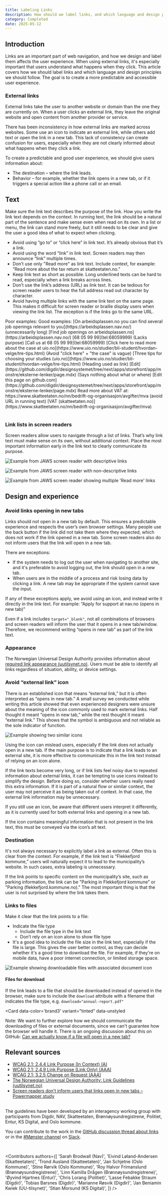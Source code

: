 ```yaml
---
title: Labeling Links
description: How should we label links, and which language and design principles should we follow?
category: Completed
date: 2025-05-12
---
```


## Introduction
Links are an important part of web navigation, and how we design and label them affects the user experience. When using external links, it's especially important that users understand what happens when they click. This article covers how we should label links and which language and design principles we should follow. The goal is to create a more predictable and accessible user experience.

### External links
External links take the user to another website or domain than the one they are currently on. When a user clicks an external link, they leave the original website and open content from another provider or service.

There has been inconsistency in how external links are marked across websites. Some use an icon to indicate an external link, while others add text or open the link in a new tab. This lack of consistency can create confusion for users, especially when they are not clearly informed about what happens when they click a link.

To create a predictable and good user experience, we should give users information about:

* The destination – where the link leads.
* Behavior – for example, whether the link opens in a new tab, or if it triggers a special action like a phone call or an email.

## Text
Make sure the link text describes the purpose of the link. How you write the link text depends on the context. In running text, the link should be a natural part of the sentence and make sense even when read on its own. In a list or menu, the link can stand more freely, but it still needs to be clear and give the user a good idea of what to expect when clicking.

* Avoid using “go to” or “click here” in link text. It’s already obvious that it’s a link.
* Avoid using the word “link” in link text. Screen readers may then announce “link” multiple times.
* Don’t use only "Read more" as link text. Include context, for example: “Read more about the tax return at skatteetaten.no.”
* Keep link text as short as possible. Long underlined texts can be hard to read, especially when a link breaks across lines.
* Don’t use the link’s address (URL) as link text. It can be tedious for screen reader users to hear the full address read out character by character.
* Avoid having multiple links with the same link text on the same page. This makes it difficult for screen reader or braille display users when viewing the link list. The exception is if the links go to the same URL.



<Table>
  <TableHead>
    <TableRow>
      <TableHeaderCell>
        Poor examples:
      </TableHeaderCell>
      <TableHeaderCell>
        Good examples:
      </TableHeaderCell>
    </TableRow>
  </TableHead>
  <TableBody>
    <TableRow>
      <TableCell>
        [On arbeidsplassen.no you can find several job openings relevant to you](https://arbeidsplassen.nav.no/) (unnecessarily long)
      </TableCell>
      <TableCell>
        [Find job openings on arbeidsplassen.no](https://arbeidsplassen.nav.no/)
      </TableCell>
    </TableRow>
    <TableRow>
      <TableCell>
        [68 05 99 99](tel:68059999) (Lacks purpose)
      </TableCell>
      <TableCell>
        [Call us at 68 05 99 99](tel:68059999)
      </TableCell>
    </TableRow>
    <TableRow>
      <TableCell>
        [Click here to read more about the case at uio.no](https://www.uio.no/studier/bli-student/hvordan-velge/tre-tips.html) (Avoid "click here" + "the case" is vague)
      </TableCell>
      <TableCell>
        [Three tips for choosing your studies (uio.no)](https://www.uio.no/studier/bli-student/hvordan-velge/tre-tips.html) (Heading used as link)
      </TableCell>
    </TableRow>
    <TableRow>
      <TableCell>
        [Edit](https://github.com/digdir/designsystemet/tree/next/apps/storefront/app/monstre/eksterne-lenker/page.mdx) (Says nothing about what or where)
      </TableCell>
      <TableCell>
        [Edit this page on github.com](https://github.com/digdir/designsystemet/tree/next/apps/storefront/app/monstre/eksterne-lenker/page.mdx)
      </TableCell>
    </TableRow>
    <TableRow>
      <TableCell>
        Read more about VAT at: https://www.skatteetaten.no/nn/bedrift-og-organisasjon/avgifter/mva (avoid URL in running text)
      </TableCell>
      <TableCell>
        [VAT (skatteetaten.no)](https://www.skatteetaten.no/nn/bedrift-og-organisasjon/avgifter/mva)
      </TableCell>
    </TableRow>
  </TableBody>
</Table>


### Link lists in screen readers
Screen readers allow users to navigate through a list of links. That’s why link text must make sense on its own, without additional context. Place the most important information early in the link text to clearly communicate its purpose.


<Image
  src="/img/lenkeliste1.png"
  alt="Example from JAWS screen reader with descriptive links"
  boxShadow={false}
  dataUnstyled
  caption='In the example above, the purpose of the links is clearly conveyed.'
/>


<Image
  src="/img/lenkeliste2.png"
  alt="Example from JAWS screen reader with non-descriptive links"
  boxShadow={false}
  dataUnstyled
  caption='Where do you end up when clicking "Show more" or "Link to document"? Hard to tell without context.'
/>

<Image
  src="/img/lenkeliste3.png"
  alt="Example from JAWS screen reader showing multiple 'Read more' links"
  boxShadow={false}
  dataUnstyled
  caption='Imagine a list of articles where every link just says "Read more". This is what it looks like in a link list. It’s unclear which article each link leads to.'
/>

## Design and experience

### Avoid links opening in new tabs
Links should not open in a new tab by default. This ensures a predictable experience and respects the user’s own browser settings. Many people use the back button if the link did not take them where they expected, which does not work if the link opened in a new tab. Some screen readers also do not inform users that the link will open in a new tab.

There are exceptions:

* If the system needs to log out the user when navigating to another site, and it's preferable to avoid logging out, the link should open in a new tab.
* When users are in the middle of a process and risk losing data by clicking a link. A new tab may be appropriate if the system cannot save the input.

If any of these exceptions apply, we avoid using an icon, and instead write it directly in the link text. For example: “Apply for support at nav.no (opens in new tab)”

Even if a link includes `target="_blank"`, not all combinations of browsers and screen readers will inform the user that it opens in a new tab/window. Therefore, we recommend writing “opens in new tab” as part of the link text.

### Appearance
The Norwegian Universal Design Authority provides information about [required link appearance (uutilsynet.no)](https://www.uutilsynet.no/veiledning/lenker/214#utseende). Users must be able to identify all links regardless of situation, ability, or device settings.

### Avoid “external link” icon
There is an established icon that means “external link,” but it is often interpreted as “opens in new tab.” A small survey we conducted while writing this article showed that even experienced designers were unsure about the meaning of the icon commonly used to mark external links. Half thought it meant “opens in new tab,” while the rest thought it meant “external link.” This shows that the symbol is ambiguous and not reliable as the sole indicator of function.

<Image
  src="/img/externallinks-icon.png"
  alt="Example showing two similar icons"
  boxShadow={false}
  dataUnstyled
  caption="Which icon indicates an external link, and which means 'opens in new tab'"
/>

Using the icon can mislead users, especially if the link does not actually open in a new tab. If the main purpose is to indicate that a link leads to an external site, it is more effective to communicate this in the link text instead of relying on an icon alone.

If the link texts become very long, or if link lists feel noisy due to repeated information about external links, it can be tempting to use icons instead to simplify the design. Before doing so, consider whether users really need this extra information. If it is part of a natural flow or similar context, the user may not perceive it as being taken out of context. In that case, the external link information may be unnecessary.

If you still use an icon, be aware that different users interpret it differently, as it is currently used for both external links and opening in a new tab.

If the icon contains meaningful information that is not present in the link text, this must be conveyed via the icon’s alt text.

### Destination
It's not always necessary to explicitly label a link as external. Often this is clear from the context. For example, if the link text is “Flekkefjord kommune,” users will naturally expect it to lead to the municipality’s website. In such cases, extra labeling is unnecessary.

If the link points to specific content on the municipality’s site, such as parking information, the link can be "Parking in Flekkefjord kommune" or "Parking (flekkefjord.kommune.no)." The most important thing is that the user is not surprised by where the link takes them.

### Links to files
Make it clear that the link points to a file:

* Indicate the file type
  * Include the file type in the link text
  * Don’t rely on an icon alone to show file type
* It's a good idea to include the file size in the link text, especially if the file is large. This gives the user better control, as they can decide whether it's a good time to download the file. For example, if they're on mobile data, have a poor internet connection, or limited storage space.

<Image
  src="/img/nedlasting-lenker.png"
  alt="Example showing downloadable files with associated document icon"
  boxShadow={false}
  dataUnstyled
/>

#### Files for download
If the link leads to a file that should be downloaded instead of opened in the browser, make sure to include the `download` attribute with a filename that indicates the file type, e.g. `download="annual-report.pdf"`


<Card
  data-color='brand3'
  variant="tinted"
  data-unstyled
>
  Note: We want to further explore how we should communicate the downloading of files or external documents, since we can't guarantee how the browser will handle it. There is an ongoing discussion about this on GitHub: [Can we actually know if a file will open in a new tab?](https://github.com/digdir/designsystemet/discussions/3587)
</Card>


## Relevant sources
- [WCAG 2.1: 2.4.4 Link Purpose (In Context) (A)](https://www.w3.org/Translations/WCAG21-no/#link-purpose-in-context)
- [WCAG 2.1: 2.4.9 Link Purpose (Link Only) (AAA)](https://www.w3.org/Translations/WCAG21-no/#link-purpose-link-only)
- [WCAG 2.1: 3.2.5 Change on Request (AAA)](https://www.w3.org/Translations/WCAG21-no/#change-on-request)
- [The Norwegian Universal Design Authority: Link Guidelines (uutilsynet.no)](https://www.uutilsynet.no/veiledning/lenker/214)
- [Screen readers don’t inform users that links open in new tabs – Powermapper study](https://www.powermapper.com/tests/screen-readers/navigation/a-target-blank/)

<br/>

<Card data-color='brand3' variant="tinted">
  The guidelines have been developed by an interagency working group with participants from Digdir, NAV, Skatteetaten, Brønnøysundregistrene, Politiet, Entur, KS Digital, and Oslo kommune.

You can contribute to the work in the [GitHub discussion thread about links](https://github.com/digdir/designsystemet/discussions/2294) or in the [#Mønster channel](https://designsystemet.slack.com/archives/C05RBGB92MC/p1712751837722749) on [Slack](https://designsystemet.no/slack).

</Card>

<br/>

<Contributors
  authors={[
    'Sarah Brodwall (Nav)',
    'Eivind Løland-Andersen (Skatteetaten)',
    'Trond Ausland (Skatteetaten)',
    'Jan Schjetne (Oslo Kommune)',
    'Stine Rørvik (Oslo Kommune)',
    'Roy Halvor Frimanslund (Brønnøysundregistrene)',
    'Linn Kamilla Drågen (Brønnøysundregistrene)',
    'Øyvind Hjartnes (Entur)',
    'Chris Lorang (Politiet)',
    'Lasse Febakke Straum (Digdir)',
    'Tobias Barsnes (Digdir)',
    'Marianne Røsvik (Digdir)',
    'Jan Beniamin Kwiek (UU-tilsynet)',
    'Stian Morsund (KS Digital)',
  ]}
/>